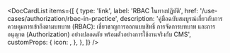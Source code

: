 
<DocCardList
  items={[
    {
      type: 'link',
      label: 'RBAC ในทางปฏิบัติ',
      href: '/use-cases/authorization/rbac-in-practice',
      description:
        'คู่มือฉบับสมบูรณ์เกี่ยวกับการควบคุมการเข้าถึงตามบทบาท (RBAC): เชี่ยวชาญการออกแบบสิทธิ์ การจัดการบทบาท และการอนุญาต (Authorization) อย่างปลอดภัย พร้อมตัวอย่างการใช้งานจริงกับ CMS',
      customProps: {
        icon: <AuthorizationIcon />,
      },
    },
  ]}
/>
